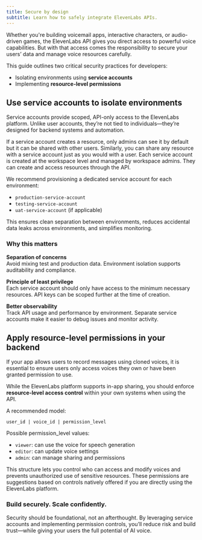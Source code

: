 ```yaml
---
title: Secure by design
subtitle: Learn how to safely integrate ElevenLabs APIs. 
---
```


Whether you're building voicemail apps, interactive characters, or audio-driven games, the ElevenLabs API gives you direct access to powerful voice capabilities.
But with that access comes the responsibility to secure your users’ data and manage voice resources carefully.

This guide outlines two critical security practices for developers:
- Isolating environments using **service accounts**
- Implementing **resource-level permissions**

## Use service accounts to isolate environments

Service accounts provide scoped, API-only access to the ElevenLabs platform. Unlike user accounts, they’re not tied to individuals—they’re designed for backend systems and automation.

If a service account creates a resource, only admins can see it by default but it can be shared with other users. Similarly, you can share any resource with a service account just as you would with a user.
Each service account is created at the workspace level and managed by workspace admins. They can create and access resources through the API.

We recommend provisioning a dedicated service account for each environment:

- `production-service-account`
- `testing-service-account`
- `uat-service-account` (if applicable)

This ensures clean separation between environments, reduces accidental data leaks across environments, and simplifies monitoring.

### Why this matters

**Separation of concerns**  
Avoid mixing test and production data. Environment isolation supports auditability and compliance.

**Principle of least privilege**  
Each service account should only have access to the minimum necessary resources. API keys can be scoped further at the time of creation.

**Better observability**  
Track API usage and performance by environment. Separate service accounts make it easier to debug issues and monitor activity.

## Apply resource-level permissions in your backend

If your app allows users to record messages using cloned voices, it is essential to ensure users only access voices they own or have been granted permission to use.

While the ElevenLabs platform supports in-app sharing, you should enforce **resource-level access control** within your own systems when using the API.

A recommended model:

```
user_id | voice_id | permission_level
```

Possible permission_level values:

- `viewer`: can use the voice for speech generation
- `editor`: can update voice settings
- `admin`: can manage sharing and permissions

This structure lets you control who can access and modify voices and prevents unauthorized use of sensitive resources.
These permissions are suggestions based on controls natively offered if you are directly using the ElevenLabs platform. 

### Build securely. Scale confidently.
Security should be foundational, not an afterthought.
By leveraging service accounts and implementing permission controls, you’ll reduce risk and build trust—while giving your users the full potential of AI voice.
